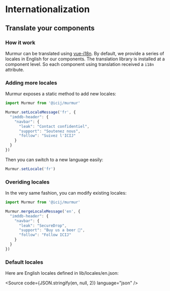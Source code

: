 
<Meta title="Internationalization"/>

# Internationalization
## Translate your components
### How it work

Murmur can be translated using [vue-i18n](https://github.com/kazupon/vue-i18n).
By default, we provide a series of locales in English for our components. The
translation library is installed at a component level. So each component using
translation received a `i18n` attribute.

### Adding more locales

Murmur exposes a static method to add new locales:

```js
import Murmur from '@icij/murmur'

Murmur.setLocaleMessage('fr', {
  "imddb-header": {
    "navbar": {
      "leak": "Contact confidentiel",
      "support": "Soutenez nous",
      "follow": "Suivez l'ICIJ"
    }
  }
})
```

Then you can switch to a new language easily:

```js
Murmur.setLocale('fr')
```

### Overiding locales

In the very same fashion, you can modify existing locales:

```js
import Murmur from '@icij/murmur'

Murmur.mergeLocaleMessage('en', {
  "imddb-header": {
    "navbar": {
      "leak": "SecureDrop",
      "support": "Buy us a beer 🍺",
      "follow": "Follow ICIJ"
    }
  }
})
```

### Default locales

Here are English locales defined in <repository-link path="lib/locales/en.json">lib/locales/en.json</repository-link>:

<Source code={JSON.stringify(en, null, 2)} language="json" />
